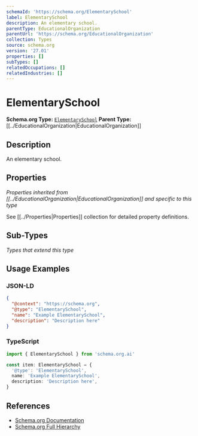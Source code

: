 ```yaml
---
schemaId: 'https://schema.org/ElementarySchool'
label: ElementarySchool
description: An elementary school.
parentType: EducationalOrganization
parentUrl: 'https://schema.org/EducationalOrganization'
collection: Types
source: schema.org
version: '27.01'
properties: []
subTypes: []
relatedOccupations: []
relatedIndustries: []
---
```

# ElementarySchool

**Schema.org Type:** [`ElementarySchool`](https://schema.org/ElementarySchool)
**Parent Type:** [[../EducationalOrganization|EducationalOrganization]]

## Description

An elementary school.

## Properties

*Properties inherited from [[../EducationalOrganization|EducationalOrganization]] and specific to this type*

See [[../Properties|Properties]] collection for detailed property definitions.

## Sub-Types

*Types that extend this type*

## Usage Examples

### JSON-LD

```json
{
  "@context": "https://schema.org",
  "@type": "ElementarySchool",
  "name": "Example ElementarySchool",
  "description": "Description here"
}
```

### TypeScript

```typescript
import { ElementarySchool } from 'schema.org.ai'

const item: ElementarySchool = {
  '@type': 'ElementarySchool',
  name: 'Example ElementarySchool',
  description: 'Description here',
}
```

## References

- [Schema.org Documentation](https://schema.org/ElementarySchool)
- [Schema.org Full Hierarchy](https://schema.org/docs/full.html)
